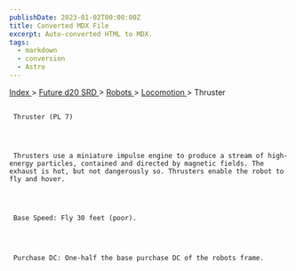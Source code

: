 ```yaml
---
publishDate: 2023-01-02T00:00:00Z
title: Converted MDX File
excerpt: Auto-converted HTML to MDX.
tags:
  - markdown
  - conversion
  - Astro
---
```







[
      Index
     ](-index)
     >
     [
      Future d20 SRD
     ](future-d20-srd-index)
     >
     [
      Robots
     ](future-d20-srd-robots-index)
     >
     [
      Locomotion
     ](future-d20-srd-robots-locomotion-index)
     > Thruster
    





## 
     Thruster (PL 7)
    



     Thrusters use a miniature impulse engine to produce a stream of high-energy particles, contained and directed by magnetic fields. The exhaust is hot, but not dangerously so. Thrusters enable the robot to fly and hover.
    



     Base Speed: Fly 30 feet (poor).
    



     Purchase DC: One-half the base purchase DC of the robots frame.
    




